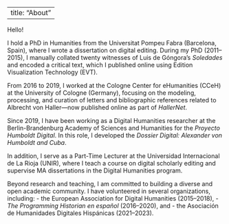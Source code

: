 
---
title: "About"
---

Hello!

I hold a PhD in Humanities from the Universitat Pompeu Fabra (Barcelona, Spain), where I wrote a dissertation on digital editing. During my PhD (2011–2015), I manually collated twenty witnesses of Luis de Góngora's *Soledades* and encoded a critical text, which I published online using Edition Visualization Technology (EVT).

From 2016 to 2019, I worked at the Cologne Center for eHumanities (CCeH) at the University of Cologne (Germany), focusing on the modeling, processing, and curation of letters and bibliographic references related to Albrecht von Haller—now published online as part of *HallerNet*.

Since 2019, I have been working as a Digital Humanities researcher at the Berlin-Brandenburg Academy of Sciences and Humanities for the *Proyecto Humboldt Digital*. In this role, I developed the *Dossier Digital: Alexander von Humboldt and Cuba*.

In addition, I serve as a Part-Time Lecturer at the Universidad Internacional de La Rioja (UNIR), where I teach a course on digital scholarly editing and supervise MA dissertations in the Digital Humanities program.

Beyond research and teaching, I am committed to building a diverse and open academic community. I have volunteered in several organizations, including:
- the European Association for Digital Humanities (2015–2018),
- *The Programming Historian en español* (2016–2020), and
- the Asociación de Humanidades Digitales Hispánicas (2021–2023).


